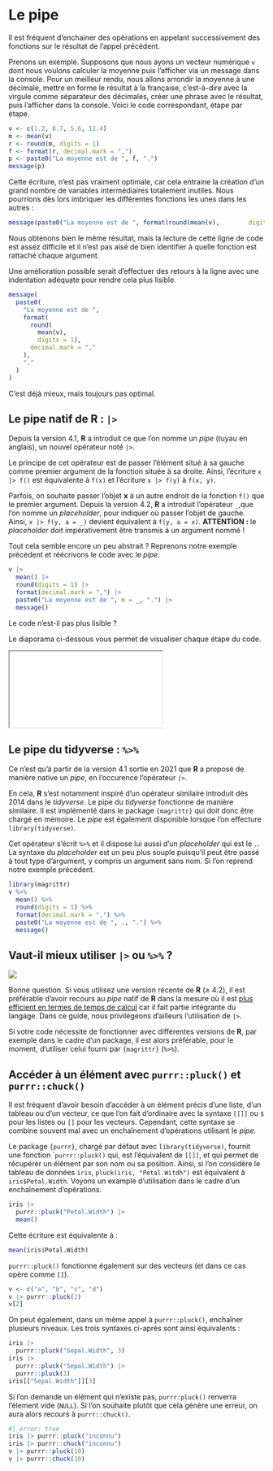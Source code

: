 # Le pipe {#sec-pipe}

Il est fréquent d'enchainer des opérations en appelant successivement des fonctions sur le résultat de l'appel précédent.

Prenons un exemple. Supposons que nous ayons un vecteur numérique `v` dont nous voulons calculer la moyenne puis l'afficher via un message dans la console. Pour un meilleur rendu, nous allons arrondir la moyenne à une décimale, mettre en forme le résultat à la française, c'est-à-dire avec la virgule comme séparateur des décimales, créer une phrase avec le résultat, puis l'afficher dans la console. Voici le code correspondant, étape par étape.

```r
v <- c(1.2, 8.7, 5.6, 11.4)
m <- mean(v)
r <- round(m, digits = 1)
f <- format(r, decimal.mark = ",")
p <- paste0("La moyenne est de ", f, ".")
message(p)
```

Cette écriture, n'est pas vraiment optimale, car cela entraine la création d'un grand nombre de variables intermédiaires totalement inutiles. Nous pourrions dès lors imbriquer les différentes fonctions les unes dans les autres :

```r
message(paste0("La moyenne est de ", format(round(mean(v),        digits = 1), decimal.mark = ","), "."))
```

Nous obtenons bien le même résultat, mais la lecture de cette ligne de code est assez difficile et il n'est pas aisé de bien identifier à quelle fonction est rattaché chaque argument.

Une amélioration possible serait d'effectuer des retours à la ligne avec une indentation adéquate pour rendre cela plus lisible.

```r
message(
  paste0(
    "La moyenne est de ", 
    format(
      round(
        mean(v), 
        digits = 1), 
      decimal.mark = ","
    ),
    "."
  )
)
```

C'est déjà mieux, mais toujours pas optimal.

## Le pipe natif de R : `|>`

Depuis la version 4.1, **R** a introduit ce que l'on nomme un *pipe* (tuyau en anglais), un nouvel opérateur noté `|>`.

Le principe de cet opérateur est de passer l'élément situé à sa gauche comme premier argument de la fonction située à sa droite. Ainsi, l'écriture `x |> f()` est équivalente à `f(x)` et l'écriture `x |> f(y)` à `f(x, y)`.

Parfois, on souhaite passer l'objet **x** à un autre endroit de la fonction `f()` que le premier argument. Depuis la version 4.2, **R** a introduit l'opérateur `_`,que l'on nomme un *placeholder*, pour indiquer où passer l'objet de gauche. Ainsi, `x |> f(y, a = _)` devient équivalent à `f(y, a = x)`. **ATTENTION :** le *placeholder* doit impérativement être transmis à un argument nommé !

Tout cela semble encore un peu abstrait ? Reprenons notre exemple précédent et réécrivons le code avec le *pipe*.

```r
v |> 
  mean() |> 
  round(digits = 1) |> 
  format(decimal.mark = ",") |> 
  paste0("La moyenne est de ", m = _, ".") |> 
  message()
```

Le code n'est-il pas plus lisible ?

::: {.content-visible when-format="html"}
Le diaporama ci-dessous vous permet de visualiser chaque étape du code.

:::{.column-page-right .ratio .ratio-16x9}

<iframe src="ressources/flipbook-pipe.html"></iframe>
:::
:::

## Le pipe du tidyverse : `%>%`

Ce n'est qu'à partir de la version 4.1 sortie en 2021 que **R** a proposé de manière native un *pipe*, en l'occurence l'opérateur `|>`.

En cela, **R** s'est notamment inspiré d'un opérateur similaire introduit dès 2014 dans le *tidyverse*. Le pipe du *tidyverse* fonctionne de manière similaire. Il est implémenté dans le package `{magrittr}` qui doit donc être chargé en mémoire. Le *pipe* est également disponible lorsque l'on effecture `library(tidyverse)`.

Cet opérateur s'écrit `%>%` et il dispose lui aussi d'un *placeholder* qui est le `.`. La syntaxe du *placeholder* est un peu plus souple puisqu'il peut être passé à tout type d'argument, y compris un argument sans nom. Si l'on reprend notre exemple précédent.

```r
library(magrittr)
v %>% 
  mean() %>%
  round(digits = 1) %>%
  format(decimal.mark = ",") %>%
  paste0("La moyenne est de ", ., ".") %>%
  message()
```

## Vaut-il mieux utiliser `|>` ou `%>%` ?

![](ressources/native_pipe_vs_magrittr.jpg)

Bonne question. Si vous utilisez une version récente de **R** (≥ 4.2), il est préférable d'avoir recours au *pipe* natif de **R** dans la mesure où il est [plus efficient en termes de temps de calcul](https://michaelbarrowman.co.uk/post/the-new-base-pipe/) car il fait partie intégrante du langage. Dans ce guide, nous privilégeons d'ailleurs l'utilisation de `|>`.

Si votre code nécessite de fonctionner avec différentes versions de **R**, par exemple dans le cadre d'un package, il est alors préférable, pour le moment, d'utiliser celui fourni par `{magrittr}` (`%>%`).

## Accéder à un élément avec `purrr::pluck()` et `purrr::chuck()`

Il est fréquent d'avoir besoin d'accéder à un élément précis d'une liste, d'un tableau ou d'un vecteur, ce que l'on fait d'ordinaire avec la syntaxe `[[]]` ou `$` pour les listes ou `[]` pour les vecteurs. Cependant, cette syntaxe se combine souvent mal avec un enchaînement d'opérations utilisant le *pipe*.

Le package `{purrr}`, chargé par défaut avec `library(tidyverse)`, fournit une fonction ``purrr::pluck()` qui, est l'équivalent de `[[]]`, et qui permet de récupérer un élément par son nom ou sa position. Ainsi, si l'on considère le tableau de données `iris`, `pluck(iris, "Petal.Witdh")` est équivalent à `iris$Petal.Width`. Voyons un example d'utilisation dans le cadre d'un enchaînement d'opérations.

```r
iris |> 
  purrr::pluck("Petal.Width") |> 
  mean()
```

Cette écriture est équivalente à :

```r
mean(iris$Petal.Width)
```

`purrr::pluck()` fonctionne également sur des vecteurs (et dans ce cas opère comme `[]`).

```r
v <- c("a", "b", "c", "d")
v |> purrr::pluck(2)
v[2]
```

On peut également, dans un même appel à `purrr::pluck()`, enchaîner plusieurs niveaux. Les trois syntaxes ci-après sont ainsi équivalents :

```r
iris |> 
  purrr::pluck("Sepal.Width", 3)
iris |> 
  purrr::pluck("Sepal.Width") |> 
  purrr::pluck(3)
iris[["Sepal.Width"]][3]
```

Si l'on demande un élément qui n'existe pas, `purrr:pluck()` renverra l'élement vide (`NULL`). Si l'on souhaite plutôt que cela génère une erreur, on aura alors recours à `purrr::chuck()`.

```r
#| error: true
iris |> purrr::pluck("inconnu")
iris |> purrr::chuck("inconnu")
v |> purrr::pluck(10)
v |> purrr::chuck(10)
```

